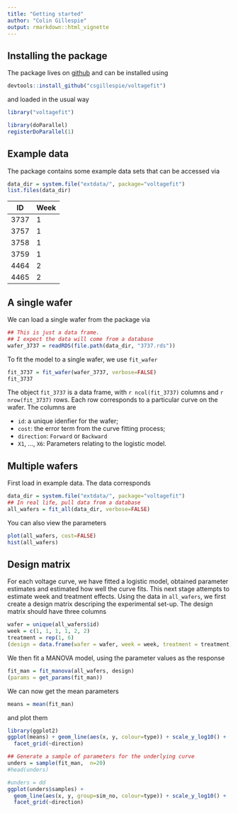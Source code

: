 ```yaml
---
title: "Getting started"
author: "Colin Gillespie"
output: rmarkdown::html_vignette
---
```

<!--
%\VignetteEngine{knitr::rmarkdown}
%\VignetteIndexEntry{Getting started}
-->
  
## Installing the package

The package lives on [github](https://github.com/csgillespie/voltagefit/) and can be installed using

```r
devtools::install_github("csgillespie/voltagefit")
```
and loaded in the usual way
```r
library("voltagefit")
```
```r
library(doParallel)
registerDoParallel(1)
```

## Example data

The package contains some example data sets that can be accessed via
```r
data_dir = system.file("extdata/", package="voltagefit")
list.files(data_dir)
```

ID | Week 
---|------
3737 | 1
3757 | 1
3758 | 1
3759 | 1
4464 | 2
4465 | 2

## A single wafer

We can load a single wafer from the package via

```r
## This is just a data frame. 
## I expect the data will come from a database
wafer_3737 = readRDS(file.path(data_dir, "3737.rds"))
```
To fit the model to a single wafer, we use `fit_wafer`
```r
fit_3737 = fit_wafer(wafer_3737, verbose=FALSE)
fit_3737
```
The object `fit_3737` is a data frame, with `r ncol(fit_3737)` columns and 
`r nrow(fit_3737)` rows. Each row corresponds to a particular curve on the wafer. The
columns are

  * `id`: a unique idenfier for the wafer;
  * `cost`: the error term from the curve fitting process;
  * `direction`: `Forward` or `Backward`
  * `X1`, ..., `X6`: Parameters relating to the logistic model.

## Multiple wafers

First load in example data. The data corresponds 
```r
data_dir = system.file("extdata/", package="voltagefit")
## In real life, pull data from a database
all_wafers = fit_all(data_dir, verbose=FALSE)
```
You can also view the parameters
```r
plot(all_wafers, cost=FALSE)
hist(all_wafers)
```

## Design matrix

For each voltage curve, we have fitted a logistic model, obtained parameter estimates
and estimated how well the curve fits. This next stage attempts to estimate
week and treatment effects. Using the data in `all_wafers`, we first create a design
matrix descriping the experimental set-up. The design matrix should have
three columns

```r
wafer = unique(all_wafers$id)
week = c(1, 1, 1, 1, 2, 2)
treatment = rep(1, 6)
(design = data.frame(wafer = wafer, week = week, treatment = treatment))
```
We then fit a MANOVA model, using the parameter values as the response
```r
fit_man = fit_manova(all_wafers, design)
(params = get_params(fit_man))
```
<!-- MANOVA is just a multivariate version of the ANOVA table. As such, we can  -->
<!-- obtain a $p$-value for week differences using -->
<!-- ```{r, results="hide"} -->
<!-- #fit_man$forward$man_w -->
<!-- #summary(fit_man$backward$man_w) -->
<!-- ``` -->


We can now get the mean parameters
```r
means = mean(fit_man)
```
and plot them
```r
library(ggplot2)
ggplot(means) + geom_line(aes(x, y, colour=type)) + scale_y_log10() + 
  facet_grid(~direction)
```

```r
## Generate a sample of parameters for the underlying curve
unders = sample(fit_man,  n=20)
#head(unders)

#unders = dd
ggplot(unders$samples) + 
  geom_line(aes(x, y, group=sim_no, colour=type)) + scale_y_log10() + 
  facet_grid(~direction)

```

